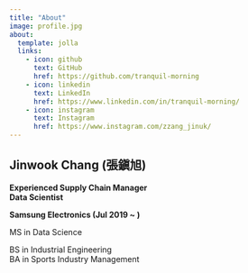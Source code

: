 ```yaml
---
title: "About"
image: profile.jpg
about:
  template: jolla
  links:
    - icon: github
      text: GitHub
      href: https://github.com/tranquil-morning
    - icon: linkedin
      text: LinkedIn
      href: https://www.linkedin.com/in/tranquil-morning/
    - icon: instagram
      text: Instagram
      href: https://www.instagram.com/zzang_jinuk/
---
```


## Jinwook Chang (張鎭旭)


**Experienced Supply Chain Manager**  
**Data Scientist**

**Samsung Electronics (Jul 2019 ~ )**

MS in Data Science

BS in Industrial Engineering  
BA in Sports Industry Management
